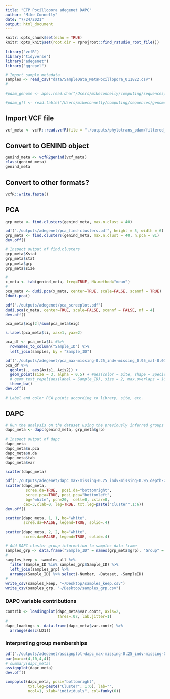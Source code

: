 ```yaml
---
title: "ETP Pocillopora adegenet DAPC"
author: "Mike Connelly"
date: "7/24/2021"
output: html_document
---
```


```r
knitr::opts_chunk$set(echo = TRUE)
knitr::opts_knit$set(root.dir = rprojroot::find_rstudio_root_file())
```
```r
library("vcfR")
library("tidyverse")
library("adegenet")
library("ggrepel")
```
```r
# Import sample metadata 
samples <- read_csv("data/SampleData_MetaPocillopora_011822.csv")
# 
```

```r
#pdam_genome <- ape::read.dna("/Users/mikeconnelly/computing/sequences/genomes/coral/pocillopora/pdam/pdam_genome.fasta", format = "fasta")
```
```r
#pdam_gff <- read.table("/Users/mikeconnelly/computing/sequences/genomes/coral/pocillopora/pdam/pdam_genome.gff", sep="\t", quote="")
```

## Import VCF file
```r
vcf_meta <- vcfR::read.vcfR(file = "./outputs/phylotrans_pdam/filtered_vcfs/max-missing-0.75.recode.vcf")
```

## Convert to GENIND object
```r
genind_meta <- vcfR2genind(vcf_meta)
class(genind_meta)
genind_meta
```
## Convert to other formats?
```r
vcfR::write.fasta()
```


## PCA
```r
grp_meta <- find.clusters(genind_meta, max.n.clust = 40)
```
```r
pdf("./outputs/adegenet/pca_find-clusters.pdf", height = 5, width = 6)
grp_meta <- find.clusters(genind_meta, max.n.clust = 40, n.pca = 81)
dev.off()
```
```r
# Inspect output of find.clusters
grp_meta$Kstat
grp_meta$stat
grp_meta$grp
grp_meta$size
```

```r
# 
x_meta <- tab(genind_meta, freq=TRUE, NA.method="mean")
# 
pca_meta <- dudi.pca(x_meta, center=TRUE, scale=FALSE, scannf = TRUE)
?dudi.pca()
```
```r
pdf("./outputs/adegenet/pca_screeplot.pdf")
dudi.pca(x_meta, center=TRUE, scale=FALSE, scannf = FALSE, nf = 4)
dev.off()
```
```r
pca_meta$eig[2]/sum(pca_meta$eig)
```

```r
s.label(pca_meta$li, xax=1, yax=2)

pca_df <- pca_meta$li #%>%
  rownames_to_column("Sample_ID") %>%
  left_join(samples, by = "Sample_ID")
```
```r
pdf("./outputs/adegenet/pca_max-missing-0.25_indv-missing_0.95_maf-0.01_hwe-0.05.pdf")
pca_df %>%
  ggplot(., aes(Axis1, Axis2)) +
  geom_point(size = 3, alpha = 0.5) + #aes(color = Site, shape = Species),
  # geom_text_repel(aes(label = Sample_ID), size = 2, max.overlaps = 100)
  theme_bw()
dev.off()
```
```r
# Label and color PCA points according to library, site, etc. 
```

## DAPC
```r
# Run the analysis on the dataset using the previously inferred groups
dapc_meta <- dapc(genind_meta, grp_meta$grp)
```
```r
# Inspect output of dapc
dapc_meta
dapc_meta$n.pca
dapc_meta$n.da
dapc_meta$tab
dapc_meta$var
```
```r
scatter(dapc_meta)
```
```r
pdf("./outputs/adegenet/dapc_max-missing-0.25_indv-missing-0.95_depth-20_maf-0.05.pdf")
scatter(dapc_meta,
         scree.da=TRUE,  posi.da="bottomright",
         scree.pca=TRUE, posi.pca="bottomleft",
         bg="white", pch=20,  cell=0, cstar=0,
        cex=3,clab=0, leg=TRUE, txt.leg=paste("Cluster",1:6))
dev.off()
```
```r
scatter(dapc_meta, 1, 1, bg="white",
        scree.da=FALSE, legend=TRUE, solid=.4)
```
```r
scatter(dapc_meta, 2, 2, bg="white",
        scree.da=FALSE, legend=TRUE, solid=.4)
```

```r
# Add DAPC cluster group information to samples data frame
samples_grp <- data.frame("Sample_ID" = names(grp_meta$grp), "Group" = unname(grp_meta$grp))
# 
samples_keep <- samples_all %>% 
  filter(Sample_ID %in% samples_grp$Sample_ID) %>% 
  left_join(samples_grp) %>% 
  arrange(Sample_ID) %>% select(-Number, -Dataset, -SampleID)
# 
write_csv(samples_keep, "~/Desktop/samples_keep.csv")
write_csv(samples_grp, "~/Desktop/samples_grp.csv")
```


### DAPC variable contributions
```r
contrib <- loadingplot(dapc_meta$var.contr, axis=2,
                       thres=.07, lab.jitter=1)
# 
dapc_loadings <- data.frame(dapc_meta$var.contr) %>% 
  arrange(desc(LD1))
```

### Interpreting group memberships
```r
pdf("./outputs/adegenet/assignplot-dapc_max-missing-0.25_indv-missing-0.95_depth-20_maf-0.05.pdf", width = 8, height = 6)
par(mar=c(4,10,4,4))
# summary(dapc_meta)
assignplot(dapc_meta)
dev.off()
```
```r
compoplot(dapc_meta, posi="bottomright",
          txt.leg=paste("Cluster", 1:6), lab="",
          ncol=1, xlab="individuals", col=funky(6))
```

